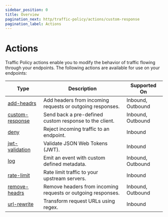 ```yaml
---
sidebar_position: 0
title: Overview
pagination_next: http/traffic-policy/actions/custom-response
pagination_label: Actions
---
```


# Actions

Traffic Policy actions enable you to modify the behavior of traffic flowing through your endpoints. The following actions are available for use on your endpoints:

| Type                               | Description                                                  | Supported On      |
| ---------------------------------- | ------------------------------------------------------------ | ----------------- |
| [add-headrs](add-headers)          | Add headers from incoming requests or outgoing responses.    | Inbound, Outbound |
| [custom-response](custom-response) | Send back a pre-defined custom response to the client.       | Inbound, Outbound |
| [deny](deny)                       | Reject incoming traffic to an endpoint.                      | Inbound           |
| [jwt-validation](jwt-validation)   | Validate JSON Web Tokens (JWT).                              | Inbound           |
| [log](log)                         | Emit an event with custom defined metadata.                  | Inbound, Outbound |
| [rate-limit](rate-limit)           | Rate limit traffic to your upstream servers.                 | Inbound           |
| [remove-headrs](remove-headers)    | Remove headers from incoming requests or outgoing responses. | Inbound, Outbound |
| [url-rewrite](url-rewrite)         | Transform request URLs using regex.                          | Inbound           |
